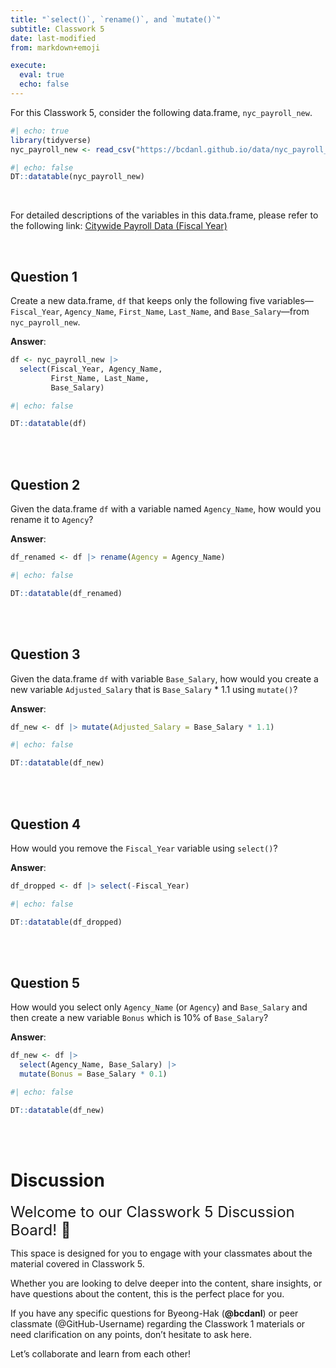 ```yaml
---
title: "`select()`, `rename()`, and `mutate()`"
subtitle: Classwork 5
date: last-modified
from: markdown+emoji

execute: 
  eval: true
  echo: false
---
```


For this Classwork 5, consider the following data.frame, `nyc_payroll_new`.

```r
#| echo: true
library(tidyverse)
nyc_payroll_new <- read_csv("https://bcdanl.github.io/data/nyc_payroll_2024.csv")
```

```r
#| echo: false
DT::datatable(nyc_payroll_new)
```

<br>

For detailed descriptions of the variables in this data.frame, please refer to the following link: [Citywide Payroll Data (Fiscal Year)](https://data.cityofnewyork.us/City-Government/Citywide-Payroll-Data-Fiscal-Year-/k397-673e/about_data)

<br>

## Question 1
Create a new data.frame, `df` that keeps only the following five variables---`Fiscal_Year`, `Agency_Name`, `First_Name`, `Last_Name`, and `Base_Salary`---from `nyc_payroll_new`.

**Answer**:

```r
df <- nyc_payroll_new |> 
  select(Fiscal_Year, Agency_Name,
         First_Name, Last_Name,
         Base_Salary)
```

```r
#| echo: false

DT::datatable(df)
```


<br><br>

## Question 2
Given the data.frame `df` with a variable named `Agency_Name`, how would you rename it to `Agency`?

**Answer**:

```r
df_renamed <- df |> rename(Agency = Agency_Name)
```


```r
#| echo: false

DT::datatable(df_renamed)
```


<br><br>

## Question 3
Given the data.frame `df` with variable `Base_Salary`, how would you create a new variable `Adjusted_Salary` that is `Base_Salary` * 1.1 using `mutate()`?

**Answer**:
```r
df_new <- df |> mutate(Adjusted_Salary = Base_Salary * 1.1)
```



```r
#| echo: false

DT::datatable(df_new)
```

<br><br>

## Question 4
How would you remove the `Fiscal_Year` variable using `select()`?

**Answer**:

```r
df_dropped <- df |> select(-Fiscal_Year)
```



```r
#| echo: false

DT::datatable(df_dropped)
```

<br><br>

## Question 5
How would you select only `Agency_Name` (or `Agency`) and `Base_Salary` and then create a new variable `Bonus` which is 10% of `Base_Salary`?

**Answer**:
```r
df_new <- df |> 
  select(Agency_Name, Base_Salary) |> 
  mutate(Bonus = Base_Salary * 0.1)
```


```r
#| echo: false

DT::datatable(df_new)
```


<br><br>

# Discussion 


<font size = "5">Welcome to our Classwork 5 Discussion Board! 👋 </font>


This space is designed for you to engage with your classmates about the material covered in Classwork 5.

Whether you are looking to delve deeper into the content, share insights, or have questions about the content, this is the perfect place for you.

If you have any specific questions for Byeong-Hak (**@bcdanl**) or peer classmate (@GitHub-Username) regarding the Classwork 1 materials or need clarification on any points, don't hesitate to ask here. 

Let's collaborate and learn from each other!

